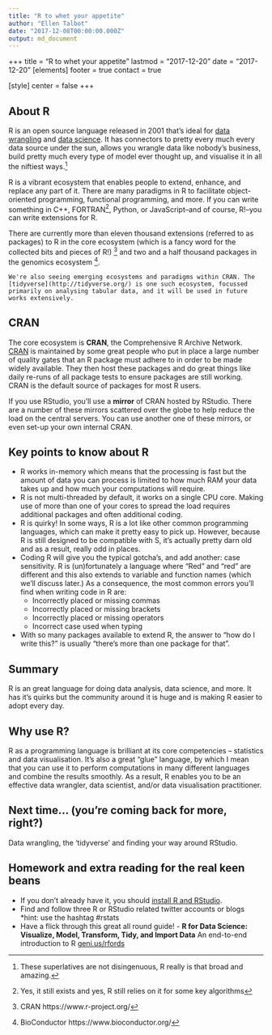```yaml
---
title: "R to whet your appetite"
author: "Ellen Talbot"
date: "2017-12-08T00:00:00.000Z"
output: md_document
---
```


+++
title = "R to whet your appetite"
lastmod = "2017-12-20"
date = "2017-12-20"
[elements]
  footer = true
  contact = true


[style]
  center = false
+++

## About R

R is an open source language released in 2001 that's ideal for [data wrangling](https://en.wikipedia.org/wiki/Data_wrangling) and [data science](https://en.wikipedia.org/wiki/Data_science). It has connectors to pretty every much every data source under the sun, allows you wrangle data like nobody's business, build pretty much every type of model ever thought up, and visualise it in all the niftiest ways.^[These superlatives are not disingenuous, R really is that broad and amazing.] 

R is a vibrant ecosystem that enables people to extend, enhance, and replace any part of it. There are many paradigms in R to facilitate object-oriented programming, functional programming, and more. If you can write something in C++, FORTRAN^[Yes, it still exists and yes, R still relies on it for some key algorithms], Python, or JavaScript--and of course, R!--you can write extensions for R. 

There are currently more than eleven thousand extensions (referred to as packages) to R in the core ecosystem (which is a fancy word for the collected bits and pieces of R!) ^[CRAN https://www.r-project.org/] and two and a half thousand packages in the genomics ecosystem ^[BioConductor https://www.bioconductor.org/]. 

```block
We're also seeing emerging ecosystems and paradigms within CRAN. The [tidyverse](http://tidyverse.org/) is one such ecosystem, focussed primarily on analysing tabular data, and it will be used in future works extensively.
```

## CRAN
The core ecosystem is **CRAN**, the Comprehensive R Archive Network. [CRAN](https://cran.r-project.org) is maintained by some great people who put in place a large number of quality gates that an R package must adhere to in order to be made widely available. They then host these packages and do great things like daily re-runs of all package tests to ensure packages are still working. CRAN is the default source of packages for most R users. 

If you use RStudio, you'll use a **mirror** of CRAN hosted by RStudio. There are a number of these mirrors scattered over the globe to help reduce the load on the central servers. You can use another one of these mirrors, or even set-up your own internal CRAN. 


## Key points to know about R

- R works in-memory which means that the processing is fast but the amount of data you can process is limited to how much RAM your data takes up and how much your computations will require. 
- R is not multi-threaded by default, it works on a single CPU core. Making use of more than one of your cores to spread the load requires additional packages and often additional coding.
- R is quirky! In some ways, R is a lot like other common programming languages, which can make it pretty easy to pick up. However, because R is still designed to be compatible with S, it's actually pretty darn old and as a result, really odd in places. 
- Coding R will give you the typical gotcha's, and add another: case sensitivity. R is (un)fortunately a language where "Red" and "red" are different and this also extends to variable and function names (which we'll discuss later.) As a consequence, the most common errors you'll find when writing code in R are:
    + Incorrectly placed or missing commas
    + Incorrectly placed or missing brackets
    + Incorrectly placed or missing operators
    + Incorrect case used when typing
- With so many packages available to extend R, the answer to "how do I write this?" is usually "there's more than one package for that".


## Summary
R is an great language for doing data analysis, data science, and more. It has it's quirks but the community around it is huge and is making R easier to adopt every day.


## Why use R?
R as a programming language is brilliant at its core competencies -- statistics and data visualisation. It's also a great "glue" language, by which I mean that you can use it to perform computations in many different languages and combine the results smoothly. As a result, R enables you to be an effective data wrangler, data scientist, and/or data visualisation practitioner. 


## Next time... (you're coming back for more, right?)
Data wrangling, the 'tidyverse' and finding your way around RStudio.


## Homework and extra reading for the real keen beans
  + If you don't already have it, you should [install R and RStudio](http://www.rstudio.com/products/rstudio/download/#download). 
  + Find and follow three R or RStudio related twitter accounts or blogs *hint: use the hashtag #rstats
  + Have a flick through this great all round guide! - **R for Data Science: Visualize, Model, Transform, Tidy, and Import Data** An end-to-end introduction to R  [geni.us/rfords](http://geni.us/rfords)
